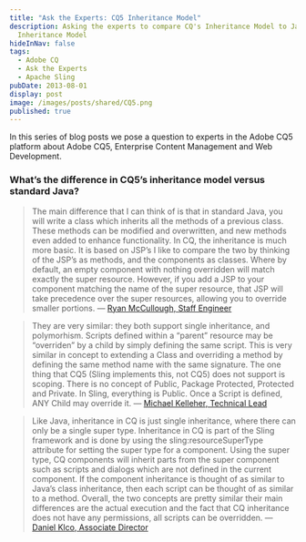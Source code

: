 ```yaml
---
title: "Ask the Experts: CQ5 Inheritance Model"
description: Asking the experts to compare CQ's Inheritance Model to Java's
  Inheritance Model
hideInNav: false
tags:
  - Adobe CQ
  - Ask the Experts
  - Apache Sling
pubDate: 2013-08-01
display: post
image: /images/posts/shared/CQ5.png
published: true
---
```


In this series of blog posts we pose a question to experts in the Adobe CQ5 platform about Adobe CQ5, Enterprise Content Management and Web Development.

### What’s the difference in CQ5’s inheritance model versus standard Java?

> The main difference that I can think of is that in standard Java, you will write a class which inherits all the methods of a previous class. These methods can be modified and overwritten, and new methods even added to enhance functionality. In CQ, the inheritance is much more basic. It is based on JSP’s I like to compare the two by thinking of the JSP’s as methods, and the components as classes. Where by default, an empty component with nothing overridden will match exactly the super resource. However, if you add a JSP to your component matching the name of the super resource, that JSP will take precedence over the super resources, allowing you to override smaller portions. — [Ryan McCullough, Staff Engineer](http://ca.linkedin.com/in/ryanmccullough "Ryan McCullough's Profile")

> They are very similar: they both support single inheritance, and polymorhism. Scripts defined within a “parent” resource may be “overriden” by a child by simply defining the same script. This is very similar in concept to extending a Class and overriding a method by defining the same method name with the same signature. The one thing that CQ5 (Sling implements this, not CQ5) does not support is scoping. There is no concept of Public, Package Protected, Protected and Private. In Sling, everything is Public. Once a Script is defined, ANY Child may override it. — [Michael Kelleher, Technical Lead](http://www.linkedin.com/in/mjke11eher "Michael Kelleher's Profile")

> Like Java, inheritance in CQ is just single inheritance, where there can only be a single super type. Inheritance in CQ is part of the Sling framework and is done by using the sling:resourceSuperType attribute for setting the super type for a component. Using the super type, CQ components will inherit parts from the super component such as scripts and dialogs which are not defined in the current component. If the component inheritance is thought of as similar to Java’s class inheritance, then each script can be thought of as similar to a method. Overall, the two concepts are pretty similar their main differences are the actual execution and the fact that CQ inheritance does not have any permissions, all scripts can be overridden. — [Daniel Klco, Associate Director](http://www.linkedin.com/in/danielklco/ "Dan Klco's Profile")
